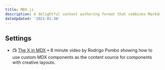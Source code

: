 ```yaml
---
title: MDX.js
description: A delightful content authoring format that combines Markdown and JSX.
dateUpdated: '2021-01-30'
---
```


## Settings

- 📺 [The X in MDX](https://m.youtube.com/watch?v=xEu3t-KJVVg) • 8 minute video by Rodrigo Pombo showing how to use custom MDX components as the content source for components with creative layouts.
